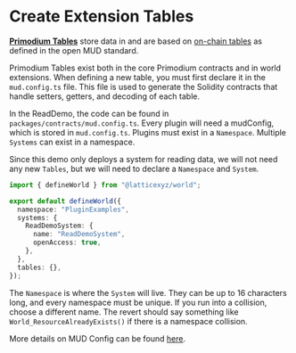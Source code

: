 # Create Extension Tables

[**Primodium Tables**](../../overview-contracts/tables.mdx) store data in and are based on [on-chain tables](https://mud.dev/templates/typescript/contracts#tables) as defined in the open MUD standard.

Primodium Tables exist both in the core Primodium contracts and in world extensions. When defining a new table, you must first declare it in the `mud.config.ts` file. This file is used to generate the Solidity contracts that handle setters, getters, and decoding of each table.

In the ReadDemo, the code can be found in `packages/contracts/mud.config.ts`. Every plugin will need a mudConfig, which is stored in `mud.config.ts`. Plugins must exist in a `Namespace`. Multiple `Systems` can exist in a namespace.

Since this demo only deploys a system for reading data, we will not need any new `Tables`, but we will need to declare a `Namespace` and `System`.

```ts filename="examples/ReadDemo/packages/contracts/mud.config.ts" showLineNumbers
import { defineWorld } from "@latticexyz/world";

export default defineWorld({
  namespace: "PluginExamples",
  systems: {
    ReadDemoSystem: {
      name: "ReadDemoSystem",
      openAccess: true,
    },
  },
  tables: {},
});
```

The `Namespace` is where the `System` will live. They can be up to 16 characters long, and every namespace must be unique. If you run into a collision, choose a different name. The revert should say something like `World_ResourceAlreadyExists()` if there is a namespace collision.

More details on MUD Config can be found [here](https://mud.dev/config).
